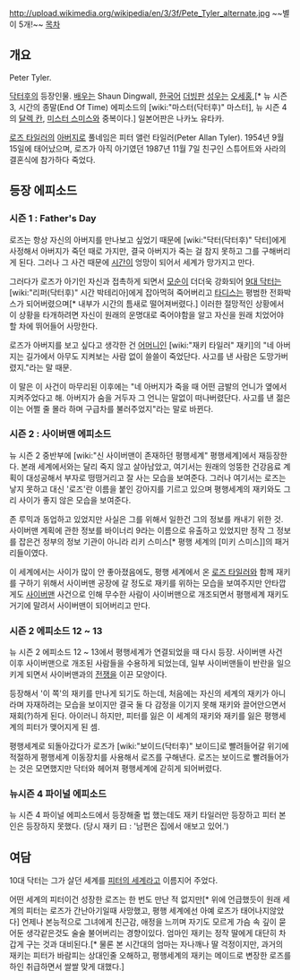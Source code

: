 http://upload.wikimedia.org/wikipedia/en/3/3f/Pete_Tyler_alternate.jpg
~~별이 5개!~~
[[목차]]
== 개요 ==
Peter Tyler.

[[닥터후]]의 등장인물. [[배우]]는 Shaun Dingwall, [[한국]]어 [[더빙]]판 [[성우]]는 [[오세홍]],[* 뉴 시즌 3, 시간의 종말(End Of Time) 에피소드의 [wiki:"마스터(닥터후)" 마스터], 뉴 시즌 4의 [[달렉 칸]], [[미스터 스미스]]와 중복이다.] 일본어판은 나카노 유타카.

[[로즈 타일러]]의 [[아버지]]로 풀네임은 피터 앨런 타일러(Peter Allan Tyler). 1954년 9월 15일에 태어났으며, 로즈가 아직 아기였던 1987년 11월 7일 친구인 스튜어트와 사라의 결혼식에 참가하다 죽었다.

== 등장 에피소드 ==
=== 시즌 1 : Father's Day ===
로즈는 항상 자신의 아버지를 만나보고 싶었기 때문에 [wiki:"닥터(닥터후)" 닥터]에게 사정해서 아버지가 죽던 때로 가지만, 결국 아버지가 죽는 걸 참지 못하고 그를 구해버리게 된다. 그러나 그 사건 때문에 [[시간]]이 엉망이 되어서 세계가 망가지고 만다. 

그러다가 로즈가 아기인 자신과 접촉하게 되면서 [[모순]]이 더더욱 강화되어 [[9대 닥터]]는 [wiki:"리퍼(닥터후)" 시간 박테리아]에게 잡아먹혀 죽어버리고 [[타디스]]는 평범한 전화박스가 되어버렸으며[* 내부가 시간의 틈새로 떨어져버렸다.] 이러한 절망적인 상황에서 이 상황을 타개하려면 자신이 원래의 운명대로 죽어야함을 알고 자신을 원래 치었어야 할 차에 뛰어들어 사망한다. 

로즈가 아버지를 보고 싶다고 생각한 건 [[어머니]]인 [wiki:"재키 타일러" 재키]의 "네 아버지는 길가에서 아무도 지켜보는 사람 없이 쓸쓸이 죽었단다. 사고를 낸 사람은 도망가버렸지."라는 말 때문.

이 말은 이 사건이 마무리된 이후에는 "네 아버지가 죽을 때 어떤 금발의 언니가 옆에서 지켜주었다고 해. 아버지가 숨을 거두자 그 언니는 말없이 떠나버렸단다. 사고를 낸 젊은이는 어쩔 줄 몰라 하며 구급차를 불러주었지"라는 말로 바뀐다.

=== 시즌 2 : 사이버맨 에피소드 ===
뉴 시즌 2 중반부에 [wiki:"신 사이버맨이 존재하던 평행세계" 평행세계]에서 재등장한다. 본래 세계에서와는 달리 죽지 않고 살아남았고, 여기서는 원래의 엉뚱한 건강음료 계획이 대성공해서 부자로 떵떵거리고 잘 사는 모습을 보여준다. 그러나 여기서는 로즈는 낳지 못하고 대신 '로즈'란 이름을 붙인 강아지를 기르고 있으며 평행세계의 재키와도 그리 사이가 좋지 않은 모습을 보여준다.

존 루믹과 동업하고 있었지만 사실은 그를 위해서 일한건 그의 정보를 캐내기 위한 것. 사이버맨 계획에 관한 정보를 바이너리 9라는 이름으로 유출하고 있었지만 정작 그 정보를 잡은건 정부의 정보 기관이 아니라 리키 스미스[* 평행 세계의 [미키 스미스]]의 패거리들이였다.

이 세계에서는 사이가 많이 안 좋아졌음에도, 평행 세계에서 온 [[로즈 타일러]]와 함께 재키를 구하기 위해서 사이버맨 공장에 갈 정도로 재키를 위하는 모습을 보여주지만 안타깝게도 [[사이버맨]] 사건으로 인해 무수한 사람이 사이버맨으로 개조되면서 평행세계 재키도 거기에 말려서 사이버맨이 되어버리고 만다.

=== 시즌 2 에피소드 12 ~ 13 ===
뉴 시즌 2 에피소드 12 ~ 13에서 평행세계가 연결되었을 때 다시 등장. 사이버맨 사건 이후 사이버맨으로 개조된 사람들을 수용하게 되었는데, 일부 사이버맨들이 반란을 일으키게 되면서 사이버맨과의 [[전쟁]]을 이끈 모양이다.

등장해서 '이 쪽'의 재키를 만나게 되기도 하는데, 처음에는 자신의 세계의 재키가 아니라며 자재하려는 모습을 보이지만 결국 둘 다 감정을 이기지 못해 재키와 끌어안으면서 재회(?)하게 된다. 아이러니 하지만, 피터를 잃은 이 세계의 재키와 재키를 잃은 평행세계의 피터가 맺어지게 된 셈.

평행세계로 되돌아갔다가 로즈가 [wiki:"보이드(닥터후)" 보이드]로 빨려들어갈 위기에 적절하게 평행세계 이동장치를 사용해서 로즈를 구해낸다. 로즈는 보이드로 빨려들어가는 것은 모면했지만 닥터와 헤어져 평행세계에 갇히게 되어버렸다.

=== 뉴시즌 4 파이널 에피소드 ===
뉴 시즌 4 파이널 에피소드에서 등장해줄 법 했는데도 재키 타일러만 등장하고 피터 본인은 등장하지 못했다. (당시 재키 曰 : '남편은 집에서 애보고 있어.')

== 여담 ==
10대 닥터는 그가 살던 세계를 [[피터의 세계]]라고 이름지어 주었다.

어떤 세계의 피터이건 성장한 로즈는 한 번도 만난 적 없지만[* 위에 언급했듯이 원래 세계의 피터는 로즈가 간난아기일때 사망했고, 평행 세계에선 아예 로즈가 태어나지않았다] 언제나 본능적으로 그녀에게 친근감, 애정을 느끼며 자기도 모르게 가슴 속 깊이 묻어둔 생각같은것도 술술 불어버리는 경향이있다. 엄마인 재키는 정작 딸에게 대단히 차갑게 구는 것과 대비된다.[* 물론 본 시간대의 엄마는 자나깨나 딸 걱정이지만, 과거의 재키는 피터가 바람피는 상대인줄 오해하고, 평행세계의 재키는 메이드로 변장한 로즈를 하인 취급하면서 쌀쌀 맞게 대했다.]
